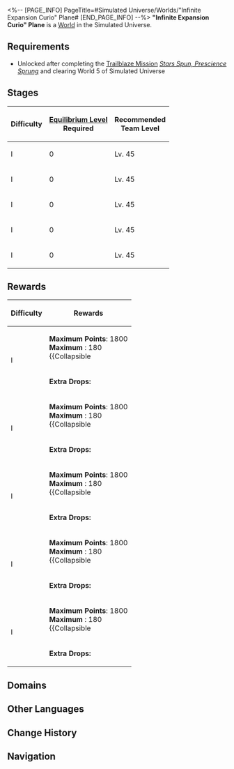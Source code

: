 <%-- [PAGE_INFO]
PageTitle=#Simulated Universe/Worlds/"Infinite Expansion Curio" Plane#
[END_PAGE_INFO] --%>
{{Domain Infobox
|title         = "Infinite Expansion Curio" Plane
|image         = Simulated Universe "Infinite Expansion Curio" Plane.png
|type          = Simulated Universe
|type2         = World
|mechanism     = 
|boss          = Gepard (Complete)
|requiredEL    = 
|recLevel      = 45/45/45/45/45
|recTypes      = Physical,Lightning
|cost          = 40
|drops         = 
|drops_delim   = ;
|rewards       = 
}}
'''"Infinite Expansion Curio" Plane''' is a [[Simulated Universe/Worlds#Worlds|World]] in the Simulated Universe.

==Requirements==
* Unlocked after completing the [[Trailblaze Mission]] ''[[Stars Spun, Prescience Sprung]]'' and clearing World 5 of Simulated Universe

==Stages==
{| class="article-table"
! Difficulty !! [[Equilibrium Level]]<br />Required !! Recommended<br />Team Level
|-
| I || 0 || Lv. 45
|-
| I || 0 || Lv. 45
|-
| I || 0 || Lv. 45
|-
| I || 0 || Lv. 45
|-
| I || 0 || Lv. 45
|}

==Rewards==
{| class="wikitable"
! Difficulty !! Rewards
|-
| rowspan=2 | I
|
'''Maximum Points''': 1800<br />
'''Maximum {{Item|Ability Point|20|text=Ability Points}}''': 180<br />
{{Collapsible
|{{SU Partial Point Rewards|1800}}
|Partial Rewards
|collapsed=1
}}
|-
| '''Extra Drops:'''<br />{{Card List|Glimmering Core*1; Usurper's Scheme*1; Silvermane Insignia*1; Ancient Spindle*1; Immortal Aeroblossom*1; Artifex's Cogwheel*1; Lost Lightdust*1; Credit*1|mini=1}}
|-
| rowspan=2 | I
|
'''Maximum Points''': 1800<br />
'''Maximum {{Item|Ability Point|20|text=Ability Points}}''': 180<br />
{{Collapsible
|{{SU Partial Point Rewards|1800}}
|Partial Rewards
|collapsed=1
}}
|-
| '''Extra Drops:'''<br />{{Card List|Glimmering Core*1; Usurper's Scheme*1; Silvermane Insignia*1; Ancient Spindle*1; Immortal Aeroblossom*1; Artifex's Cogwheel*1; Lost Lightdust*1; Credit*1|mini=1}}
|-
| rowspan=2 | I
|
'''Maximum Points''': 1800<br />
'''Maximum {{Item|Ability Point|20|text=Ability Points}}''': 180<br />
{{Collapsible
|{{SU Partial Point Rewards|1800}}
|Partial Rewards
|collapsed=1
}}
|-
| '''Extra Drops:'''<br />{{Card List|Glimmering Core*1; Usurper's Scheme*1; Silvermane Insignia*1; Ancient Spindle*1; Immortal Aeroblossom*1; Artifex's Cogwheel*1; Lost Lightdust*1; Credit*1|mini=1}}
|-
| rowspan=2 | I
|
'''Maximum Points''': 1800<br />
'''Maximum {{Item|Ability Point|20|text=Ability Points}}''': 180<br />
{{Collapsible
|{{SU Partial Point Rewards|1800}}
|Partial Rewards
|collapsed=1
}}
|-
| '''Extra Drops:'''<br />{{Card List|Glimmering Core*1; Usurper's Scheme*1; Silvermane Insignia*1; Ancient Spindle*1; Immortal Aeroblossom*1; Artifex's Cogwheel*1; Lost Lightdust*1; Credit*1|mini=1}}
|-
| rowspan=2 | I
|
'''Maximum Points''': 1800<br />
'''Maximum {{Item|Ability Point|20|text=Ability Points}}''': 180<br />
{{Collapsible
|{{SU Partial Point Rewards|1800}}
|Partial Rewards
|collapsed=1
}}
|-
| '''Extra Drops:'''<br />{{Card List|Glimmering Core*1; Usurper's Scheme*1; Silvermane Insignia*1; Ancient Spindle*1; Immortal Aeroblossom*1; Artifex's Cogwheel*1; Lost Lightdust*1; Credit*1|mini=1}}
|}

==Domains==
{{Tabber
}}

==Other Languages==
{{Other Languages
|en   = "Infinite Expansion Curio" Plane
|zhs  = 「无尽膨胀奇物」位面
|zht  = 「無盡膨脹奇物」次元
|ja   = 次元界「無限膨張の奇物」
|ko   = 「무한 팽창 기물」 차원
|es   = Plano "Objetos raros de expansión infinita"
|fr   = Expansion infinie des bizarreries
|ru   = Измерение «Бесконечное расширение диковин»
|th   = ขยายวัตถุหายากอันไร้ที่สิ้นสุด
|vi   = Vị Diện "Vật Thể Lạ Lan Tràn Vô Tận"
|de   = Ebene „Endlose Kuriositäten“
|id   = Permukaan "Pengembangan Benda Langka Tanpa Batas"
|pt   = Plano "Curio de Expansão Infinita"
}}

==Change History==
{{Change History|1.4}}

==Navigation==
{{Domain Navbox}}